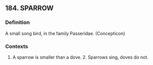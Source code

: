 ## 184. SPARROW
### Definition
A small song bird, in the family Passeridae. (Concepticon)

### Contexts
1. A sparrow is smaller than a dove. 2. Sparrows sing, doves do not.

